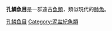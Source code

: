 {{unreferenced|time=2014-04-28T02:09:14+00:00}}
{{automatic taxobox
| title = 孔鱗魚目
| image =Various Porolepiformes.jpg
| image_caption = 各屬孔鱗魚
| fossil_range ={{Fossil range|416|359}}<small>[[泥盆紀|泥盆紀]]</small>
| taxon = Porolepiformes
| authority=Jarvik 1942
| subdivision_ranks = [[科|科]]及[[屬|屬]]
| subdivision = 
*†[[孔鳞鱼科|孔鳞鱼科]] Porolepidae
**†''Heimenia'' <small>ØRvik 1969</small>
**†[[孔鳞鱼属|孔鳞鱼属]] ''Porolepis''
*†[[全褶鱼科|全褶鱼科]] Holoptychiidae <small>Owen 1860</small>
**?†''Duffichthys'' <small>Ahlberg 1992</small>
**?†''Ventalepis'' <small>Schultze 1980</small>
**†[[偽蜥鰭魚屬|偽蜥鰭魚屬]] ''Pseudosauripterus'' <small></small>
**†[[雕鳞鱼属|雕鳞鱼属]] ''Glyptolepis''
**†{{link-en|全褶魚屬|Holoptychius}} ''Holoptychus''
**†[[孔颌鱼属|孔颌鱼属]] ''Laccognathus''
}}
'''孔鱗魚目'''是一群遠古[[魚類|魚類]]，類似現代的[[肺魚|肺魚]]。
{{肉鰭魚總綱|D.}}
{{魚類演化}}
{{Taxonbar|from=Q141962}}

[[Category:孔鳞鱼目|]]
[[Category:泥盆紀魚類|Category:泥盆紀魚類]]


{{Fish-stub}}